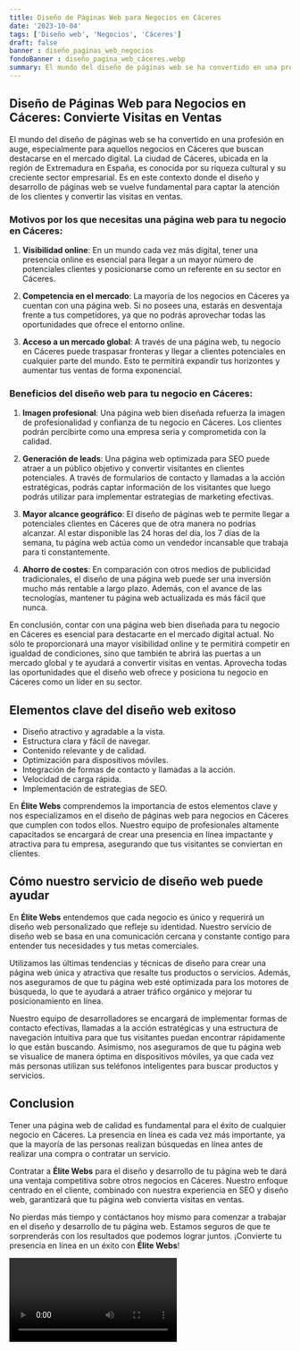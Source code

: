 ```yaml
---
title: Diseño de Páginas Web para Negocios en Cáceres
date: '2023-10-04'
tags: ['Diseño web', 'Negocios', 'Cáceres']
draft: false
banner : diseño_paginas_web_negocios
fondoBanner : diseño_pagina_web_cáceres.webp
summary: El mundo del diseño de páginas web se ha convertido en una profesión en auge, especialmente para aquellos negocios en Cáceres que buscan destacarse en el mercado digital. La ciudad de Cáceres, ubicada en la región de Extremadura en España, es conocida por su riqueza cultural y su creciente sector empresarial. Es en este contexto donde el diseño y desarrollo de páginas web se vuelve fundamental para captar la atención de los clientes y convertir las visitas en ventas.
---
```


## Diseño de Páginas Web para Negocios en Cáceres: Convierte Visitas en Ventas

El mundo del diseño de páginas web se ha convertido en una profesión en auge, especialmente para aquellos negocios en Cáceres que buscan destacarse en el mercado digital. La ciudad de Cáceres, ubicada en la región de Extremadura en España, es conocida por su riqueza cultural y su creciente sector empresarial. Es en este contexto donde el diseño y desarrollo de páginas web se vuelve fundamental para captar la atención de los clientes y convertir las visitas en ventas.

### Motivos por los que necesitas una página web para tu negocio en Cáceres:

1. **Visibilidad online**: En un mundo cada vez más digital, tener una presencia online es esencial para llegar a un mayor número de potenciales clientes y posicionarse como un referente en su sector en Cáceres.

2. **Competencia en el mercado**: La mayoría de los negocios en Cáceres ya cuentan con una página web. Si no posees una, estarás en desventaja frente a tus competidores, ya que no podrás aprovechar todas las oportunidades que ofrece el entorno online.

3. **Acceso a un mercado global**: A través de una página web, tu negocio en Cáceres puede traspasar fronteras y llegar a clientes potenciales en cualquier parte del mundo. Esto te permitirá expandir tus horizontes y aumentar tus ventas de forma exponencial.

### Beneficios del diseño web para tu negocio en Cáceres:

1. **Imagen profesional**: Una página web bien diseñada refuerza la imagen de profesionalidad y confianza de tu negocio en Cáceres. Los clientes podrán percibirte como una empresa seria y comprometida con la calidad.

2. **Generación de leads**: Una página web optimizada para SEO puede atraer a un público objetivo y convertir visitantes en clientes potenciales. A través de formularios de contacto y llamadas a la acción estratégicas, podrás captar información de los visitantes que luego podrás utilizar para implementar estrategias de marketing efectivas.

3. **Mayor alcance geográfico**: El diseño de páginas web te permite llegar a potenciales clientes en Cáceres que de otra manera no podrías alcanzar. Al estar disponible las 24 horas del día, los 7 días de la semana, tu página web actúa como un vendedor incansable que trabaja para ti constantemente.

4. **Ahorro de costes**: En comparación con otros medios de publicidad tradicionales, el diseño de una página web puede ser una inversión mucho más rentable a largo plazo. Además, con el avance de las tecnologías, mantener tu página web actualizada es más fácil que nunca.

En conclusión, contar con una página web bien diseñada para tu negocio en Cáceres es esencial para destacarte en el mercado digital actual. No sólo te proporcionará una mayor visibilidad online y te permitirá competir en igualdad de condiciones, sino que también te abrirá las puertas a un mercado global y te ayudará a convertir visitas en ventas. Aprovecha todas las oportunidades que el diseño web ofrece y posiciona tu negocio en Cáceres como un líder en su sector.

<GifSeo />

<Cta />

## Elementos clave del diseño web exitoso

- Diseño atractivo y agradable a la vista.
- Estructura clara y fácil de navegar.
- Contenido relevante y de calidad.
- Optimización para dispositivos móviles.
- Integración de formas de contacto y llamadas a la acción.
- Velocidad de carga rápida.
- Implementación de estrategias de SEO.

En **Élite Webs** comprendemos la importancia de estos elementos clave y nos especializamos en el diseño de páginas web para negocios en Cáceres que cumplen con todos ellos. Nuestro equipo de profesionales altamente capacitados se encargará de crear una presencia en línea impactante y atractiva para tu empresa, asegurando que tus visitantes se conviertan en clientes.

## Cómo nuestro servicio de diseño web puede ayudar

En **Élite Webs** entendemos que cada negocio es único y requerirá un diseño web personalizado que refleje su identidad. Nuestro servicio de diseño web se basa en una comunicación cercana y constante contigo para entender tus necesidades y tus metas comerciales.

Utilizamos las últimas tendencias y técnicas de diseño para crear una página web única y atractiva que resalte tus productos o servicios. Además, nos aseguramos de que tu página web esté optimizada para los motores de búsqueda, lo que te ayudará a atraer tráfico orgánico y mejorar tu posicionamiento en línea.

Nuestro equipo de desarrolladores se encargará de implementar formas de contacto efectivas, llamadas a la acción estratégicas y una estructura de navegación intuitiva para que tus visitantes puedan encontrar rápidamente lo que están buscando. Asimismo, nos aseguramos de que tu página web se visualice de manera óptima en dispositivos móviles, ya que cada vez más personas utilizan sus teléfonos inteligentes para buscar productos y servicios.

## Conclusion

Tener una página web de calidad es fundamental para el éxito de cualquier negocio en Cáceres. La presencia en línea es cada vez más importante, ya que la mayoría de las personas realizan búsquedas en línea antes de realizar una compra o contratar un servicio.

Contratar a **Élite Webs** para el diseño y desarrollo de tu página web te dará una ventaja competitiva sobre otros negocios en Cáceres. Nuestro enfoque centrado en el cliente, combinado con nuestra experiencia en SEO y diseño web, garantizará que tu página web convierta visitas en ventas.

No pierdas más tiempo y contáctanos hoy mismo para comenzar a trabajar en el diseño y desarrollo de tu página web. Estamos seguros de que te sorprenderás con los resultados que podemos lograr juntos. ¡Convierte tu presencia en línea en un éxito con **Élite Webs**!

<Video />

<CtaBot job='Negocios' city='Cáceres'/>

<Gmaps query='Cáceres+españa+maps' />